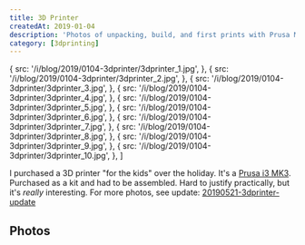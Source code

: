 ```yaml
---
title: 3D Printer
createdAt: 2019-01-04
description: 'Photos of unpacking, build, and first prints with Prusa MK3.'
category: [3dprinting]
---
```



  {
    src: '/i/blog/2019/0104-3dprinter/3dprinter_1.jpg',
  },
  {
    src: '/i/blog/2019/0104-3dprinter/3dprinter_2.jpg',
  },
  {
    src: '/i/blog/2019/0104-3dprinter/3dprinter_3.jpg',
  },
  {
    src: '/i/blog/2019/0104-3dprinter/3dprinter_4.jpg',
  },
  {
    src: '/i/blog/2019/0104-3dprinter/3dprinter_5.jpg',
  },
  {
    src: '/i/blog/2019/0104-3dprinter/3dprinter_6.jpg',
  },
  {
    src: '/i/blog/2019/0104-3dprinter/3dprinter_7.jpg',
  },
  {
    src: '/i/blog/2019/0104-3dprinter/3dprinter_8.jpg',
  },
  {
    src: '/i/blog/2019/0104-3dprinter/3dprinter_9.jpg',
  },
  {
    src: '/i/blog/2019/0104-3dprinter/3dprinter_10.jpg',
  },
]

I purchased a 3D printer &quot;for the kids&quot; over the holiday. It's a
[Prusa i3 MK3](https://www.prusa3d.com/original-prusa-i3-mk3/).
Purchased as a kit and had to be assembled. Hard to justify practically, but it's _really_ interesting. For
more photos, see update: [20190521-3dprinter-update](/blog/2019/20190521-3dprinter-update)

<h2>Photos</h2>
<BlogPhotosSimple photos={photos} />
